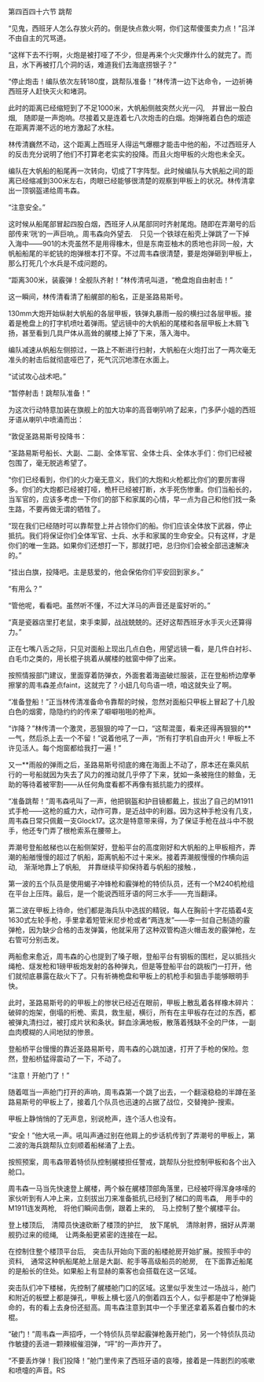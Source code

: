 

第四百四十六节 跳帮

“见鬼，西班牙人怎么存放火药的。倒是快点救火啊，你们这帮傻蛋卖力点！”吕洋不由自主的咒骂道。

“这样下去不行啊，火炮是被打哑了不少，但是再来个火灾爆炸什么的就完了。而且，水下再被打几个洞的话，难道我们去海底捞银子？”

“停止炮击！编队依次左转180度，跳帮队准备！”林传清一边下达命令，一边祈祷西班牙人赶快灭火和堵洞。

此时的距离已经缩短到了不足1000米，大帆船侧舷突然火光一闪,　并冒出一股白烟,　随即是一声炮响。尽接着又是连着七八次炮击的白烟。炮弹拖着白色的烟迹在距离弄潮不远的地方激起了水柱。

林传清巍然不动，这个距离上西班牙人得运气爆棚才能击中他的船，不过西班牙人的反击充分说明了他们不打算老老实实的投降。而且火炮甲板的火炮也未全灭。

编队在大帆船的船尾再一次转向，切成了T字阵型。此时候编队与大帆船之间的距离已经缩减到300米左右，肉眼已经能够很清楚的观察到甲板上的状况。林传清拿出一顶钢盔递给周韦森。

“注意安全。”

这时候从船尾部冒起四股白烟，西班牙人从尾部同时齐射尾炮。随即在弄潮号的后部传来‘咣‘的一声巨响,。周韦森向外望去.　只见一个铁球在船壳上弹跳了一下掉入海中――901的木壳虽然不是用得橡木，但是东南亚柚木的质地也非同一般，大帆船船尾的半蛇铳的炮弹根本打不穿。不过周韦森很清楚，要是炮弹砸到甲板上，那么打死几个水兵是不成问题的。

“距离300米，装霰弹！全舰队齐射！”林传清吼叫道，“桅盘炮自由射击！”

这一瞬间，林传清看清了船艉部的船名，正是圣路易斯号。

130mm大炮开始纵射大帆船的各层甲板，铁弹丸暴雨一般的横扫过各层甲板。接着是桅盘上的打字机喷吐着弹雨。望远镜中的大帆船的尾楼和各层甲板上木屑飞扬，甚至看到几具尸体从高耸的艉楼上掉了下来，落入海中。

编队减速从帆船左侧掠过，一路上不断进行扫射，大帆船在火炮打出了一两次毫无准头的射击后就彻底哑巴了，死气沉沉地漂在水面上。

“试试攻心战术吧。”

“暂停射击！跳帮队准备！”

为这次行动特意加装在旗舰上的加大功率的高音喇叭响了起来，门多萨小姐的西班牙语从喇叭中喷涌而出：

“敦促圣路易斯号投降书：

“圣路易斯号船长、大副、二副、全体军官、全体士兵、全体水手们：你们已经被包围了，毫无脱逃希望了。

“你们已经看到，你们的火力毫无意义，我们的大炮和火枪都比你们的要厉害得多。你们的大炮都已经被打哑，桅杆已经被打断，水手死伤惨重。你们当船长的，当军官的，应该多考虑一下你们的部下和家属的心情，早一点为自己和他们找一条生路，不要再做无谓的牺牲了。

“现在我们已经随时可以靠帮登上并占领你们的船。你们应该全体放下武器，停止抵抗。我们将保证你们全体军官、士兵、水手和家属的生命安全。只有这样，才是你们的唯一生路。如果你们还想打一下，那就打吧，总归你们会被全部迅速解决的。”

“挂出白旗，投降吧。主是慈爱的，他会保佑你们平安回到家乡。”

“有用么？”

“管他呢，看看吧。虽然听不懂，不过大洋马的声音还是蛮好听的。”

“真是瓷器店里打老鼠，束手束脚，战战兢兢的。还好这帮西班牙水手灭火还算得力。”

正在七嘴八舌之际，只见对面船上现出几点白色，用望远镜一看，是几件白衬衫、白毛巾之类的，用长棍子挑着从艉楼的舷窗中伸了出来。

按照情报部门建议，里面穿着防弹衣，外面套着海盗破烂服装，正在登船桥边摩拳擦掌的周韦森差点faint，这就完了？小妞几句鸟语一喷，咱这就失业了啊。

“准备登船！”正当林传清准备命令靠帮的时候，忽然对面船只甲板上冒起了十几股白色的烟雾，隐隐约约的传来了噼噼啪啪的枪声。

“诈降？”林传清一个激灵，恶狠狠的啐了一口，“这帮混蛋，看来还得再狠狠的**一气，然后杀上去一个不留！”说着他吼了一声，“所有打字机自由开火！甲板上不许见活人。每个炮窗都给我打一遍！”

又一**雨般的弹雨之后，圣路易斯号彻底的瘫在海面上不动了，原本还在乘风航行的一号船就因为失去了风力的推动就几乎停了下来，犹如一条被拖住的鲸鱼，无助的等待着被宰割――从任何角度看都不再像有抵抗能力的摸样。

“准备跳帮！”周韦森吼叫了一声，他把钢盔和护目镜都戴上，拔出了自己的M1911式手枪――这枪的威力大，动作可靠，是近战中的利器。因为这种手枪没有几支，周韦森日常只佩戴一支Glock17。这次是特意带来得，为了保证手枪在战斗中不脱手，他还专门弄了根枪索系在腰带上。

弄潮号登船舷梯也以在船侧架好，登船平台的高度刚好和大帆船的上甲板相齐，弄潮的船艏慢慢的超过了帆船，距离帆船不过十来米。接着弄潮舰慢慢的作横向运动,　渐渐地靠上了帆船,　并靠继续平抑保持着与帆船的接触.，

第一波的五个队员是使用蝎子冲锋枪和霰弹枪的特侦队员，还有一个M240机枪组在平台上压阵。最后，是一个能说西班牙语的阿三水手――充当翻译。

第二波在甲板上待命，他们都是海兵队中选拔的精锐，每人在胸前十字花插着4支1630式左轮手枪，手里拿着短管米尼步枪或者“两连发”――李一挝自己制造的霰弹枪，因为缺少合格的击发弹簧，他就采用了这种双管构造火帽击发的霰弹枪，左右管可分别击发。

两船愈来愈近，周韦森的心也提到了嗓子眼，登船平台有钢板的围栏，足以抵挡火绳枪、燧发枪和1磅甲板炮发射的各种弹丸，但是等登船平台的跳板门一打开，他们就彻底暴露在敌火下了。只有祈祷桅盘和甲板上的机枪手和狙击手能够眼明手快。

此时，圣路易斯号的的甲板上的惨状已经近在眼前，甲板上散乱着各样橡木碎片：破碎的炮架，倒塌的桁桅、索具，救生艇，横衍，所有在主甲板存在过的东西，都被弹丸清扫过，被打成片状和条状。鲜血涂满地板，散落着残缺不全的尸体，一副血肉模糊的人间地狱的惨景。

登船桥平台慢慢的靠近圣路易斯号，周韦森的心跳加速，打开了手枪的保险。忽然，登船桥猛得震动了一下，不动了。

“注意！开舱门了！”

随着哐当一声舱门打开的声响，周韦森第一个跳了出去，一个翻滚稳稳的半蹲在圣路易斯号的甲板上了，接着几个队员也迅速的占据了战位，交替掩护-搜索。

甲板上静悄悄的了无声息，别说枪声，连个活人也没有。

“安全！”他大吼一声。吼叫声通过别在他肩上的步话机传到了弄潮号的甲板上，第二波的海兵跳帮队立刻顺着船梯涌了上去。

按照预案，周韦森带着特侦队控制艉楼担任警戒，跳帮队分批控制甲板和各个出入舱口。

周韦森一马当先快速登上艉楼，两个躲在艉楼顶部角落里，已经被吓得浑身哆嗦的家伙听到有人冲上来，立刻拔出刀来准备抵抗,已经到了梯口的周韦森,　用手中的M1911连发两枪,　将他们瞬间击倒，跟着上来的,　马上控制了整个艉楼平台。

登上楼顶后,　清障员快速砍断了楼顶的护拦,　放下尾帆,　清除射界，捆好从弄潮舰扔过来的缆绳,　让两条船更紧密的连接在一起。

在控制住整个楼顶平台后,　突击队开始向下面的船楼舱房开始扩展。按照手中的资料,　通常这种帆船尾舱上层是大副、舵手等高级船员的舱房,　在下面靠近船尾的是船长的住处。如果船上有显赫的乘客也会搭载在这一区域。

突击队们冲下楼梯，先控制了艉楼舱门口的区域。这里似乎发生过一场战斗，舱门和附近的板壁上都是弹孔，甲板上横七竖八的倒着四五个人，似乎都是中了枪弹毙命的，有的看上去身份还挺高。周韦森注意到其中一个手里还拿着系着白餐巾的木棍。

“破门！”周韦森一声招呼，一个特侦队员举起霰弹枪轰开舱门，另一个特侦队员动作敏捷的丢进一颗辣椒催泪弹，“呯”的一声炸开了。

“不要丢炸弹！我们投降！”舱门里传来了西班牙语的哀嚎，接着是一阵剧烈的咳嗽和喷嚏的声音。RS

